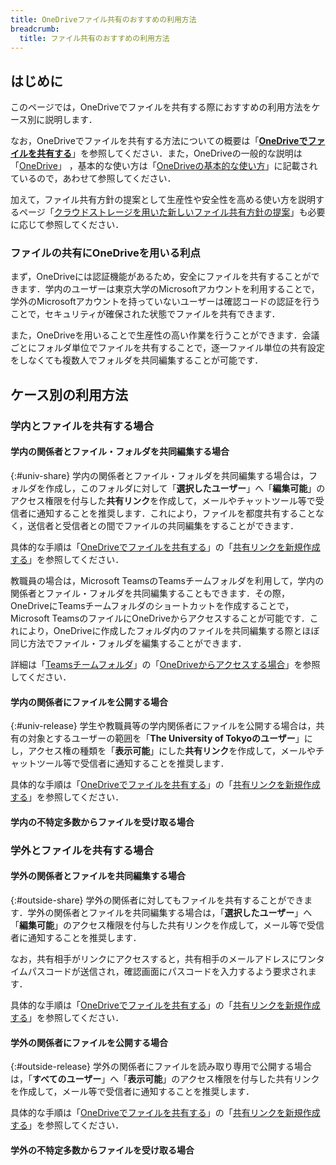 ```yaml
---
title: OneDriveファイル共有のおすすめの利用方法
breadcrumb:
  title: ファイル共有のおすすめの利用方法
---
```


## はじめに
このページでは，OneDriveでファイルを共有する際におすすめの利用方法をケース別に説明します．

なお，OneDriveでファイルを共有する方法についての概要は「**[OneDriveでファイルを共有する](../share/)**」を参照してください．また，OneDriveの一般的な説明は「[OneDrive](../)」 ，基本的な使い方は「[OneDriveの基本的な使い方](../basic/)」に記載されているので，あわせて参照してください．

加えて，ファイル共有方針の提案として生産性や安全性を高める使い方を説明するページ「[クラウドストレージを用いた新しいファイル共有方針の提案](/articles/share-policy/)」も必要に応じて参照してください．

### ファイルの共有にOneDriveを用いる利点
まず，OneDriveには認証機能があるため，安全にファイルを共有することができます．学内のユーザーは東京大学のMicrosoftアカウントを利用することで，学外のMicrosoftアカウントを持っていないユーザーは確認コードの認証を行うことで，セキュリティが確保された状態でファイルを共有できます．

また，OneDriveを用いることで生産性の高い作業を行うことができます．会議ごとにフォルダ単位でファイルを共有することで，逐一ファイル単位の共有設定をしなくても複数人でフォルダを共同編集することが可能です．

## ケース別の利用方法
### 学内とファイルを共有する場合
#### 学内の関係者とファイル・フォルダを共同編集する場合
{:#univ-share}
学内の関係者とファイル・フォルダを共同編集する場合は，フォルダを作成し，このフォルダに対して「**選択したユーザー**」へ「**編集可能**」のアクセス権限を付与した**共有リンク**を作成して，メールやチャットツール等で受信者に通知することを推奨します．これにより，ファイルを都度共有することなく，送信者と受信者との間でファイルの共同編集をすることができます．

具体的な手順は「[OneDriveでファイルを共有する](../share/)」の「[共有リンクを新規作成する](../share/#create-link)」を参照してください．

教職員の場合は，Microsoft TeamsのTeamsチームフォルダを利用して，学内の関係者とファイル・フォルダを共同編集することもできます．その際，OneDriveにTeamsチームフォルダのショートカットを作成することで，Microsoft TeamsのファイルにOneDriveからアクセスすることが可能です．これにより，OneDriveに作成したフォルダ内のファイルを共同編集する際とほぼ同じ方法でファイル・フォルダを編集することができます．

詳細は「[Teamsチームフォルダ](/microsoft/teams_team_folder/)」の「[OneDriveからアクセスする場合](/microsoft/teams_team_folder/#access-from-onedrive)」を参照してください．

#### 学内の関係者にファイルを公開する場合
{:#univ-release}
学生や教職員等の学内関係者にファイルを公開する場合は，共有の対象とするユーザーの範囲を「**The University of Tokyoのユーザー**」にし，アクセス権の種類を「**表示可能**」にした**共有リンク**を作成して，メールやチャットツール等で受信者に通知することを推奨します．

具体的な手順は「[OneDriveでファイルを共有する](../share/)」の「[共有リンクを新規作成する](../share/#create-link)」を参照してください．

#### 学内の不特定多数からファイルを受け取る場合
<ReceiveFiles isOnCampus />

### 学外とファイルを共有する場合
#### 学外の関係者とファイルを共同編集する場合
{:#outside-share}
学外の関係者に対してもファイルを共有することができます．学外の関係者とファイルを共同編集する場合は，「**選択したユーザー**」へ「**編集可能**」のアクセス権限を付与した共有リンクを作成して，メール等で受信者に通知することを推奨します．

なお，共有相手がリンクにアクセスすると，共有相手のメールアドレスにワンタイムパスコードが送信され，確認画面にパスコードを入力するよう要求されます．

具体的な手順は「[OneDriveでファイルを共有する](../share/)」の「[共有リンクを新規作成する](../share/#create-link)」を参照してください．

#### 学外の関係者にファイルを公開する場合
{:#outside-release}
学外の関係者にファイルを読み取り専用で公開する場合は，「**すべてのユーザー**」へ「**表示可能**」のアクセス権限を付与した共有リンクを作成して，メール等で受信者に通知することを推奨します．

具体的な手順は「[OneDriveでファイルを共有する](../share/)」の「[共有リンクを新規作成する](../share/#create-link)」を参照してください．

#### 学外の不特定多数からファイルを受け取る場合
<ReceiveFiles />
